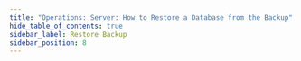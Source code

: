 ```yaml
---
title: "Operations: Server: How to Restore a Database from the Backup"
hide_table_of_contents: true
sidebar_label: Restore Backup
sidebar_position: 8
---
```





<LanguageSwitcher supportedLanguages={supportedLanguages} />

<LanguageContent language="csharp">
   <RestoreBackupCsharp />
</LanguageContent>

<LanguageContent language="java">
   <RestoreBackupJava />
</LanguageContent>

<LanguageContent language="nodejs">
   <RestoreBackupNodejs />
</LanguageContent>


<!---
### Studio Articles
- [Create DB: From Backup](../../../studio/database/create-new-database/from-backup)
- [Create DB: General Flow](../../../studio/database/create-new-database/general-flow)
- [Create DB: Encrypted](../../../studio/database/create-new-database/encrypted)
- [The Backup Task](../../../studio/database/tasks/backup-task)

### Client Articles
- [Restore](../../../client-api/operations/maintenance/backup/restore)
- [What Is Smuggler](../../../client-api/smuggler/what-is-smuggler)
- [Backup](../../../client-api/operations/maintenance/backup/backup)

### Server Articles
- [Backup Overview](../../../server/ongoing-tasks/backup-overview)

### Migration Articles
- [Migration](../../../migration/server/data-migration)


-->